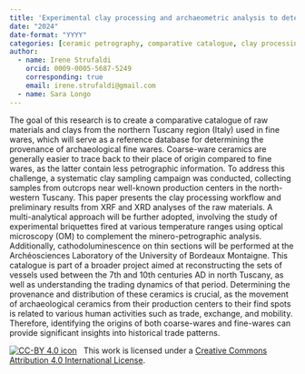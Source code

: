 ```yaml
---
title: 'Experimental clay processing and archaeometric analysis to determine the provenance of fine-ware ceramics from the Early Middle Ages in north-western Tuscany (Italy): preliminary results'
date: "2024"
date-format: "YYYY"
categories: [ceramic petrography, comparative catalogue, clay processing, experimental archaeology, Early Middle Ages]
author: 
  - name: Irene Strufaldi
    orcid: 0009-0005-5687-5249
    corresponding: true
    email: irene.strufaldi@gmail.com
  - name: Sara Longo
---
```


The goal of this research is to create a comparative catalogue of raw materials and clays from the northern Tuscany region (Italy) used in fine wares, which will serve as a reference database for determining the provenance of archaeological fine wares. Coarse-ware ceramics are generally easier to trace back to their place of origin compared to fine wares, as the latter contain less petrographic information. To address this challenge, a systematic clay sampling campaign was conducted, collecting samples from outcrops near well-known production centers in the north-western Tuscany. 
This paper presents the clay processing workflow and preliminary results from XRF and XRD analyses of the raw materials. A multi-analytical approach will be further adopted, involving the study of experimental briquettes fired at various temperature ranges using optical microscopy (OM) to complement the minero-petrographic analysis. Additionally, cathodoluminescence on thin sections will be performed at the Archéosciences Laboratory of the University of Bordeaux Montaigne. 
This catalogue is part of a broader project aimed at reconstructing the sets of vessels used between the 7th and 10th centuries AD in north Tuscany, as well as understanding the trading dynamics of that period. Determining the provenance and distribution of these ceramics is crucial, as the movement of archaeological ceramics from their production centers to their find spots is related to various human activities such as trade, exchange, and mobility. Therefore, identifying the origins of both coarse-wares and fine-wares can provide significant insights into historical trade patterns.

[![CC-BY 4.0 icon](https://i.creativecommons.org/l/by/4.0/88x31.png)](http://creativecommons.org/licenses/by/4.0/)&nbsp;&nbsp; This work is licensed under a [Creative Commons Attribution 4.0 International License](https://creativecommons.org/licenses/by/4.0/). 
